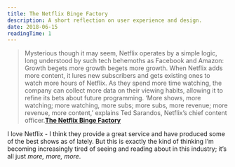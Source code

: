 ```yaml
---
title: The Netflix Binge Factory
description: A short reflection on user experience and design.
date: 2018-06-15
readingTime: 1
---
```


>Mysterious though it may seem, Netflix operates by a simple logic, long understood by such tech behemoths as Facebook and Amazon: Growth begets more growth begets more growth. When Netflix adds more content, it lures new subscribers and gets existing ones to watch more hours of Netflix. As they spend more time watching, the company can collect more data on their viewing habits, allowing it to refine its bets about future programming. ‘More shows, more watching; more watching, more subs; more subs, more revenue; more revenue, more content,’ explains Ted Sarandos, Netflix’s chief content officer.**<a href="http://www.vulture.com/2018/06/how-netflix-swallowed-tv-industry.html">The Netflix Binge Factory</a>**

I love Netflix - I think they provide a great service and have produced some of the best shows as of lately. But this is exactly the kind of thinking I’m becoming increasingly tired of seeing and reading about in this industry; it’s all just _more, more, more_.